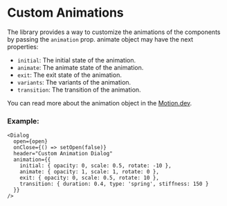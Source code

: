 # Custom Animations

The library provides a way to customize the animations of the components by passing the `animation` prop.
animate object may have the next properties:

- `initial`: The initial state of the animation.
- `animate`: The animate state of the animation.
- `exit`: The exit state of the animation.
- `variants`: The variants of the animation.
- `transition`: The transition of the animation.

You can read more about the animation object in the [Motion.dev](https://motion.dev/docs/react-animation#animatable-values).

### Example:
```tsx
<Dialog
  open={open}
  onClose={() => setOpen(false)}
  header="Custom Animation Dialog"
  animation={{
    initial: { opacity: 0, scale: 0.5, rotate: -10 },
    animate: { opacity: 1, scale: 1, rotate: 0 },
    exit: { opacity: 0, scale: 0.5, rotate: 10 },
    transition: { duration: 0.4, type: 'spring', stiffness: 150 }
  }}
/>
```